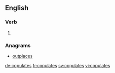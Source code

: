 
==English==

===Verb===
{{head|en}}

# {{en-third-person singular of|copulate}}

===Anagrams===
* [[outplaces#English|outplaces]]

[[de:copulates]]
[[fr:copulates]]
[[sv:copulates]]
[[vi:copulates]]